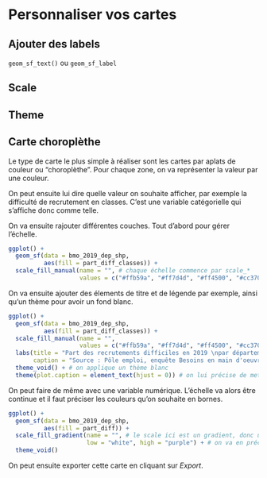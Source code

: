 
# Personnaliser vos cartes


## Ajouter des labels
`geom_sf_text()` ou `geom_sf_label`

## Scale


## Theme



## Carte choroplèthe

Le type de carte le plus simple à réaliser sont les cartes par aplats de couleur ou "choroplèthe". Pour chaque zone, on va représenter la valeur par une couleur.

On peut ensuite lui dire quelle valeur on souhaite afficher, par exemple la difficulté de recrutement en classes. C'est une variable catégorielle qui s'affiche donc comme telle.

On va ensuite rajouter différentes couches. Tout d'abord pour gérer l'échelle.

```r
ggplot() +
  geom_sf(data = bmo_2019_dep_shp, 
          aes(fill = part_diff_classes)) +
  scale_fill_manual(name = "", # chaque échelle commence par scale_*
                    values = c("#ffb59a", "#ff7d4d", "#ff4500", "#cc3700")) # elle s'applique à un élément de aes, ici fill (remplissage),  avec un type, ici manual puisqu'on définit manuellement

```

On va ensuite ajouter des élements de titre et de légende par exemple, ainsi qu'un thème pour avoir un fond blanc.

```r
ggplot() +
  geom_sf(data = bmo_2019_dep_shp, 
          aes(fill = part_diff_classes)) +
  scale_fill_manual(name = "",
                    values = c("#ffb59a", "#ff7d4d", "#ff4500", "#cc3700")) + # on lui précise des couleurs avec leurs codes
  labs(title = "Part des recrutements difficiles en 2019 \npar département", # labs sert à préciser le titre, la légende, etc..
       caption = "Source : Pôle emploi, enquête Besoins en main d'oeuvre") +
  theme_void() + # on applique un thème blanc
  theme(plot.caption = element_text(hjust = 0)) # on lui précise de mettre la légende à gauche
```

On peut faire de même avec une variable numérique. L'échelle va alors être continue et il faut préciser les couleurs qu'on souhaite en bornes.

```r
ggplot() +
  geom_sf(data = bmo_2019_dep_shp, 
          aes(fill = part_diff)) +
  scale_fill_gradient(name = "", # le scale ici est un gradient, donc une suite continue de valeurs
                      low = "white", high = "purple") + # on va en préciser les bornes inférieures et supérieures
  theme_void() 
```

On peut ensuite exporter cette carte en cliquant sur *Export*.
